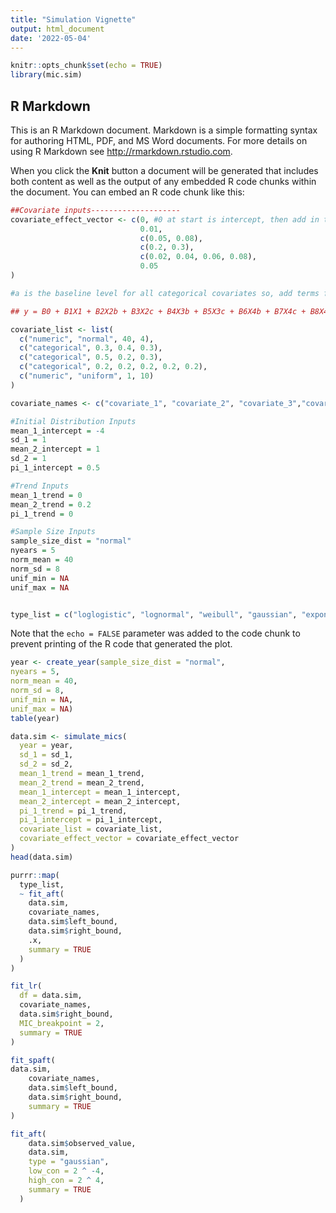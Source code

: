 ```yaml
---
title: "Simulation Vignette"
output: html_document
date: '2022-05-04'
---
```


```r
knitr::opts_chunk$set(echo = TRUE)
library(mic.sim)
```

## R Markdown

This is an R Markdown document. Markdown is a simple formatting syntax for authoring HTML, PDF, and MS Word documents. For more details on using R Markdown see <http://rmarkdown.rstudio.com>.

When you click the **Knit** button a document will be generated that includes both content as well as the output of any embedded R code chunks within the document. You can embed an R code chunk like this:

```r
##Covariate inputs--------------------
covariate_effect_vector <- c(0, #0 at start is intercept, then add in the desired coefficients for the covariates
                             0.01,
                             c(0.05, 0.08),
                             c(0.2, 0.3),
                             c(0.02, 0.04, 0.06, 0.08),
                             0.05
)

#a is the baseline level for all categorical covariates so, add terms for the coefficients for other levels of the variable that reflect the difference between that level and a

## y = B0 + B1X1 + B2X2b + B3X2c + B4X3b + B5X3c + B6X4b + B7X4c + B8X4d + B9X4e + B10X5 + \epsilon

covariate_list <- list(
  c("numeric", "normal", 40, 4),
  c("categorical", 0.3, 0.4, 0.3),
  c("categorical", 0.5, 0.2, 0.3),
  c("categorical", 0.2, 0.2, 0.2, 0.2, 0.2),
  c("numeric", "uniform", 1, 10)
)

covariate_names <- c("covariate_1", "covariate_2", "covariate_3","covariate_4", "covariate_5")
```



```r
#Initial Distribution Inputs
mean_1_intercept = -4
sd_1 = 1
mean_2_intercept = 1
sd_2 = 1
pi_1_intercept = 0.5

#Trend Inputs
mean_1_trend = 0
mean_2_trend = 0.2
pi_1_trend = 0

#Sample Size Inputs
sample_size_dist = "normal"
nyears = 5
norm_mean = 40
norm_sd = 8
unif_min = NA
unif_max = NA


type_list = c("loglogistic", "lognormal", "weibull", "gaussian", "exponential", "logistic") #list of types of AFT error distributions to use


```

Note that the `echo = FALSE` parameter was added to the code chunk to prevent printing of the R code that generated the plot.

```r
year <- create_year(sample_size_dist = "normal",
nyears = 5,
norm_mean = 40,
norm_sd = 8,
unif_min = NA,
unif_max = NA)
table(year)
```

```r
data.sim <- simulate_mics(
  year = year,
  sd_1 = sd_1,
  sd_2 = sd_2,
  mean_1_trend = mean_1_trend,
  mean_2_trend = mean_2_trend,
  mean_1_intercept = mean_1_intercept,
  mean_2_intercept = mean_2_intercept,
  pi_1_trend = pi_1_trend,
  pi_1_intercept = pi_1_intercept,
  covariate_list = covariate_list,
  covariate_effect_vector = covariate_effect_vector
)
head(data.sim)
```

```r
purrr::map(
  type_list,
  ~ fit_aft(
    data.sim,
    covariate_names,
    data.sim$left_bound,
    data.sim$right_bound,
    .x,
    summary = TRUE
  )
)

```

```r

fit_lr(
  df = data.sim,
  covariate_names,
  data.sim$right_bound,
  MIC_breakpoint = 2,
  summary = TRUE
)
```

```r
fit_spaft(
data.sim,
    covariate_names,
    data.sim$left_bound,
    data.sim$right_bound,
    summary = TRUE
)
```

```r
fit_aft(
    data.sim$observed_value,
    data.sim,
    type = "gaussian",
    low_con = 2 ^ -4,
    high_con = 2 ^ 4,
    summary = TRUE
  )
```












